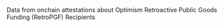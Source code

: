 Data from onchain attestations about Optimism Retroactive Public Goods Funding (RetroPGF) Recipients